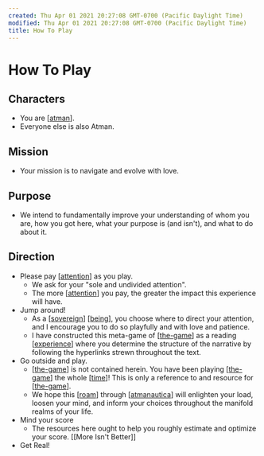 ```yaml
---
created: Thu Apr 01 2021 20:27:08 GMT-0700 (Pacific Daylight Time)
modified: Thu Apr 01 2021 20:27:08 GMT-0700 (Pacific Daylight Time)
title: How To Play
---
```


# How To Play

## Characters

- You are [[atman]].
- Everyone else is also Atman.

## Mission

- Your mission is to navigate and evolve with love.

## Purpose

- We intend to fundamentally improve your understanding of whom you are, how you got here, what your purpose is (and isn't), and what to do about it.

## Direction

- Please pay [[attention]] as you play.
  - We ask for your "sole and undivided attention".
  - The more [[attention]] you pay, the greater the impact this experience will have.
- Jump around!
  - As a [[sovereign]] [[being]], you choose where to direct your attention, and I encourage you to do so playfully and with love and patience.
  - I have constructed this meta-game of [[the-game]] as a reading [[experience]] where you determine the structure of the narrative by following the hyperlinks strewn throughout the text.
- Go outside and play.
  - [[the-game]] is not contained herein. You have been playing [[the-game]] the whole [[time]]! This is only a reference to and resource for [[the-game]].
  - We hope this [[roam]] through [[atmanautica]] will enlighten your load, loosen your mind, and inform your choices throughout the manifold realms of your life.
- Mind your score
  - The resources here ought to help you roughly estimate and optimize your score. [[More Isn't Better]]
- Get Real!

[//begin]: # 'Autogenerated link references for markdown compatibility'
[atman]: stories/atman 'Ātman'
[attention]: attention 'Attention'
[attention]: attention 'Attention'
[sovereign]: sovereign 'sovereign'
[being]: being 'being'
[the-game]: the-game 'The Game'
[experience]: experience 'experience'
[the-game]: the-game 'The Game'
[the-game]: the-game 'The Game'
[time]: time 'On Time'
[the-game]: the-game 'The Game'
[roam]: roam 'roam'
[atmanautica]: atmanautica 'Atmanautica'
[//end]: # 'Autogenerated link references'
